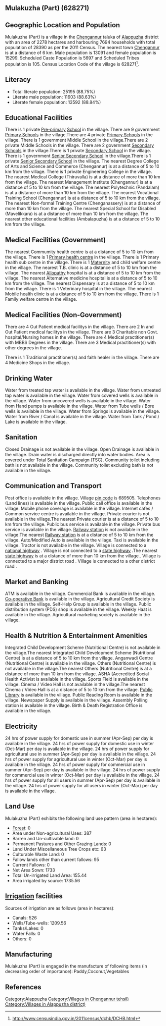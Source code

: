 {{Infobox settlement
| name=Mulakuzha (Part)
| native_name=
| native_name_lang=
| other_name=
| nickname=
| settlement_type=Village
| image_skyline=
| image_alt=
| image_caption=
| pushpin_map=India Kerala
| pushpin_label_position=right
| pushpin_map_alt=
| pushpin_map_caption=Location in Kerala, India
| latd=
| latm=
| lats=
| latNS=
| longd=
| longm=
| longs=
| longEW=
| coordinates_display=inline,title
| subdivision_type=Country
| subdivision_name={{flag|India}}
| subdivision_type1=[[States and territories of India|State]]
| subdivision_name1=Kerala 
| subdivision_type2=[[List of districts of India|District]]
| subdivision_name2=Alappuzha
| subdivision_type3=Tahsil
| subdivision_name3=Chengannur
| website=
| established_title=<!-- Established -->
| established_date=
| founder=
| named_for=
| government_type=
| governing_body=
| unit_pref=Metric=
| area_footnotes=
| area_rank=
| area_total_km2=22.78
| elevation_footnotes=
| elevation_m=
| population_total=28390
| population_as_of=2011
| population_rank=
| population_density_km2=1246
| population_demonym=
| population_footnotes=
| demographics_type1=Languages
| demographics1_title1=Official
| demographics1_info1=[[Malayalam language|Malayalam]]
| timezone1=[[Indian Standard Time|IST]]
| utc_offset1==+5:30
| postal_code_type=[[Postal Index Number|PIN]]
| postal_code=689505
| area_code_type=Telephone code
| area_code=
| registration_plate=
| blank1_name_sec1=Nearest city
| blank1_info_sec1=[[Chengannur]]
| blank2_name_sec1=[[Human sex ratio|Sex ratio]]
| blank2_info_sec1=1168 [[male|♂]]/[[female|♀]]
| blank3_name_sec1=Literacy
| blank3_info_sec1=88.75%
| blank1_name_sec2=[[2011 Census of India|2011 census]] code
| blank1_info_sec2=628271
| footnotes=
}}

== Mulakuzha (Part) (628271) ==

== Geographic Location and Population ==

Mulakuzha (Part) is a village in the [[Chengannur]] taluka of [[Alappuzha]] district with an area of 2278 hectares and harbouring 7694 households with total population of 28390 as per the 2011 Census. The nearest town [[Chengannur]] is at a distance of 6 km. Male population is 13091 and female population is 15299. Scheduled Caste Population is 5697 and Scheduled Tribes population is 105. Census Location Code of the village is 628271<ref>http://www.censusindia.gov.in/2011census/dchb/DCHB.html</ref>.


== Literacy ==  
* Total literate population: 25195 (88.75%)
* Literate male population: 11603 (88.63%)
* Literate female population: 13592 (88.84%)


== Educational Facilities ==  
There is 1 private [[Pre-primary]] [[School]] in the village.
There are 9 government [[Primary School]]s in the village.There are 4 private [[Primary School]]s in the village.
There is 1 government Middle School in the village.There are 2 private Middle Schools in the village.
There are 2 government [[Secondary School]]s in the village.There is 1 private [[Secondary School]] in the village.
There is 1 government [[Senior Secondary School]] in the village.There is 1 private [[Senior Secondary School]] in the village.
The nearest Degree College of Arts and Science and Commerce (Chengannur) is at a distance of 5 to 10 km from the village.
There is 1 private Engineering College in the village.
The nearest Medical College (Thiruvalla) is at a distance of more than 10 km from the village.
The nearest Management Institute (Chengannur) is at a distance of 5 to 10 km from the village.
The nearest Polytechnic (Pandalam) is at a distance of more than 10 km from the village.
The nearest Vocational Training School (Chengannur) is at a distance of 5 to 10 km from the village.
The nearest Non-formal Training Centre (Chenganassery) is at a distance of more than 10 km from the village.
The nearest Special School for Disabled (Mavelikkara) is at a distance of more than 10 km from the village.
The nearest other educational facilities (Ambalapuzha) is at a distance of 5 to 10 km from the village.


== Medical Facilities (Government) ==
The nearest Commumity health centre is at a distance of 5 to 10 km from the village.
There is 1 [[Primary health centre]] in the village.
There is 1 Primary health sub centre in the village.
There is 1 [[Maternity]] and child welfare centre in the village.
The nearest T.B. clinic is at a distance of 5 to 10 km from the village.
The nearest [[Allopathy]] hospital is at a distance of 5 to 10 km from the village.
The nearest Alternative medicine hospital is at a distance of 5 to 10 km from the village.
The nearest Dispensary is at a distance of 5 to 10 km from the village.
There is 1 Veterinary hospital in the village.
The nearest Mobile health clinic is at a distance of 5 to 10 km from the village.
There is 1 Family welfare centre in the village.


== Medical Facilities (Non-Government) ==
There are 4 Out Patient medical facilitys in the village.
There are 2 In and Out Patient medical facilitys in the village.
There are 3 Charitable non Govt. hospital/Nursing homes in the village.
There are 4 Medical practitioner(s) with MBBS Degrees in the village.
There are 3 Medical practitioner(s) with other degrees in the village.

There is 1 Traditional practitioner(s) and faith healer in the village.
There are 4 Medicine Shops in the village.



== Drinking Water ==
Water from treated tap water is available in the village.
Water from untreated tap water is available in the village.
Water from covered wells is available in the village.
Water from uncovered wells is available in the village.
Water from Hand pumps is available in the village.
Water from Tube wells / Bore wells is available in the village.
Water from Springs is available in the village.
Water from River / Canal is available in the village.
Water from Tank / Pond / Lake is available in the village.


== Sanitation ==
Closed Drainage is not available in the village.
Open Drainage is available in the village.
Drain water is discharged directly into water bodies.
Area is covered under Total Sanitation Campaign (TSC).
Community toilet including bath is not available in the village.
Community toilet excluding bath is not available in the village.


== Communication and Transport ==
Post office is available in the village.
Village [[pin code]] is 689505.
Telephones (Land lines) is available in the village.
Public call office is available in the village.
Mobile phone coverage is available in the village.
Internet cafes / Common service centre is available in the village.
Private courier is not available in the village.The nearest Private courier is at a distance of 5 to 10 km from the village.
Public bus service is available in the village.
Private bus service is available in the village.
[[Railway station]] is not available in the village.The nearest [[Railway station]] is at a distance of 5 to 10 km from the village.
Auto/Modified Auto is available in the village.
Taxi is available in the village.
Tractor is not available in the village.
Village is connected to a [[national highway]]  .
Village is not connected to a [[state highway]] .The nearest [[state highway]] is at a distance of more than 10 km from the village..
Village is connected to a major district road    .
Village is connected to a other district road  .







== Market and Banking ==
ATM is available in the village.
Commercial Bank is available in the village.
[[Co-operative Bank]] is available in the village.
Agricultural Credit Society is available in the village.
Self-Help Group is available in the village.
Public distribution system (PDS) shop is available in the village.
Weekly Haat is available in the village.
Agricultural marketing society is available in the village.


== Health & Nutrition & Entertainment Amenities ==
Integrated Child Development Scheme (Nutritional Centre) is not available in the village.The nearest Integrated Child Development Scheme (Nutritional Centre) is at a distance of 5 to 10 km from the village.
Anganwadi Centre (Nutritional Centre) is available in the village.
Others (Nutritional Centre) is not available in the village.The nearest Others (Nutritional Centre) is at a distance of more than 10 km from the village.
ASHA (Accredited Social Health Activist is available in the village.
Sports Field is available in the village.
Cinema / Video Hall is not available in the village.The nearest Cinema / Video Hall is at a distance of 5 to 10 km from the village.
[[Public Library]] is available in the village.
Public Reading Room is available in the village.
Newspaper Supply is available in the village.
Assembly Polling station is available in the village.
Birth & Death Registration Office is available in the village.


== Electricity ==
24 hrs of power supply for domestic use in summer (Apr-Sep) per day is available in the village.
24 hrs of power supply for domestic use in winter (Oct-Mar) per day is available in the village.
24 hrs of power supply for agricultural use in summer (Apr-Sep) per day is available in the village.
24 hrs of power supply for agricultural use in winter (Oct-Mar) per day is available in the village.
24 hrs of power supply for commercial use in summer (Apr-Sep) per day is available in the village.
24 hrs of power supply for commercial use in winter (Oct-Mar) per day is available in the village.
24 hrs of power supply for all users in summer (Apr-Sep) per day is available in the village.
24 hrs of power supply for all users in winter (Oct-Mar) per day is available in the village.


== Land Use ==
Mulakuzha (Part) exhibits the following land use pattern (area in hectares):
* [[Forest]]: 0
* Area under Non-agricultural Uses: 387
* Barren and Un-cultivable land: 0
* Permanent Pastures and Other Grazing Lands: 0
* Land Under Miscellaneous Tree Crops etc: 63
* Culturable Waste Land: 0
* Fallow lands other than current fallows: 95
* Current Fallows: 0
* Net Area Sown: 1733
* Total Un-irrigated Land Area: 155.44
* Area irrigated by source: 1735.56


== [[Irrigation]] facilities ==
Sources of irrigation are as follows (area in hectares):
* Canals: 526
* Wells/Tube-wells: 1209.56
* Tanks/Lakes: 0
* Water Falls: 0
* Others: 0


== Manufacturing ==
Mulakuzha (Part) is engaged in the manufacture of following items (in decreasing order of importance): Paddy,Coconut,Vegetables


[[Category:Alappuzha]]
[[Category:Villages in Chengannur tehsil)]]
[[Category:Villages in Alappuzha district)]]


== References ==
{{Reflist}}


